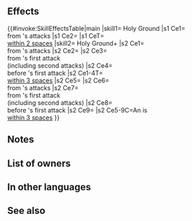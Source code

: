 {{Passive
|type=C
|name=Holy Ground
|exclusive=1
|canUseWeapon={{WeaponList|All}}
|canUseMove={{MoveList|All}}
|properties=random_owner
|1name=Holy Ground
|1tagid=SID_地上の最後の女神
|1cost=300
|1effect=Reduces damage from foes' attacks during combat to allies within 2 spaces by 30% and grants Def/Res+4 to those allies during combat.
|1required=-
|1next=-
|2name=Holy Ground+
|alt2name=Holy Ground Plus
|2tagid=SID_地上の最後の…・神
|2effect=For allies within 3 spaces of unit, reduces damage from foe's attacks by 30% (excluding area-of-effect Specials), grants Def/Res+5, reduces damage from foe's first attack by 7 ("first attack" normally means only the first strike; for effects that grant "unit attacks twice," it means the first and second strikes), and grants Special cooldown count-1 to ally before foe's first attack during their combat.<br><br>If unit is within 3 spaces of an ally, grants Atk/Spd/Res+5 to unit, reduces damage from foe's attacks by 30% (excluding area-of-effect Specials), reduces damage from foe's first attack by 7 ("first attack" normally means only the first strike; for effects that grant "unit attacks twice," it means the first and second strikes), grants Special cooldown count-1 to unit before unit's first attack, and calculates damage from staff like other weapons during combat.
|2cost=300
|properties2=
}}
==Effects==
{{#invoke:SkillEffectsTable|main
|skill1={{Si|Holy Ground}} Holy Ground
|s1 Ce1={{Eft|Damage Reduction|30%}}<br>from {{Tgt|Foe}}'s attacks
|s1 Ce2={{Eft|Temporary buffs|Def/Res|4}}
|s1 CeT={{Tgt|Allies}}<br>[[within 2 spaces]]
|skill2={{Si|Holy Ground+}} Holy Ground+
|s2 Ce1={{Eft|Damage Reduction|30%}}<br>from {{Tgt|Foe}}'s attacks
|s2 Ce2={{Eft|Temporary buffs|Def/Res|5}}
|s2 Ce3={{Eft|Damage Reduction|7}}<br>from {{Tgt|Foe}}'s first attack<br>(including second attacks)
|s2 Ce4={{Eft|Reduce Cooldown|1}}<br>before {{Tgt|Foe}}'s first attack
|s2 Ce1-4T={{Tgt|Allies}}<br>[[within 3 spaces]]
|s2 Ce5={{Eft|Temporary buffs|Atk/Spd/Res|5}}
|s2 Ce6={{Eft|Damage Reduction|30%}}<br>from {{Tgt|Foe}}'s attacks
|s2 Ce7={{Eft|Damage Reduction|7}}<br>from {{Tgt|Foe}}'s first attack<br>(including second attacks)
|s2 Ce8={{Eft|Reduce Cooldown|1}}<br>before {{Tgt|Unit}}'s first attack
|s2 Ce9={{Eft|Wrathful Staff}}
|s2 Ce5-9C=An {{Tgt|Ally}} is<br>[[within 3 spaces]]
}}
==Notes==
{{DamagePercentageReduction}}
{{Temporary buffs}}
{{AlliesCombatEffect|temporary buffs and damage reduction}}
{{FlatDamageReduction|7|name=Holy Ground+}}
{{CombatCooldownCount|1|name=Holy Ground+}}
{{AlliesCombatEffect|temporary buffs, damage reduction and special cooldown count -1 before foe's first attack|name=Holy Ground+}}
{{Wrathful Staff|name=Holy Ground+}}
==List of owners==
{{Skill Hero List}}
==In other languages==
{{OtherLanguages
|japanese=地上の最後の女神
|german=Heiliger Grund
|spanishEU=Tierra sagrada
|spanishLA=Tierra sagrada
|french=Terre sacrée
|italian=Terra sacra
|chineseTW=地上最後的女神
|portuguese=Terra sagrada
}}
==See also==
{{See also skills|cond=(Description LIKE '%educes damage from%to allies within _ spaces%' OR Description LIKE '%allies within _ spaces%reduces damage%by%to those allies%' OR Description LIKE '%grants Special cooldown count-_ to ally before foe_s first attack%') AND Exclusive='1' AND Description NOT LIKE '%Def/Res+%for 1 turn%'}}
{{Passives Navbox|C}}